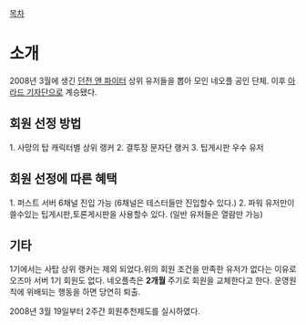 [[목차]]
= 소개 =
2008년 3월에 생긴 [[던전 앤 파이터]] 상위 유저들을 뽑아 모인 네오플 공인 단체. 이후 [[아라드 기자단]]으로 계승됐다.
== 회원 선정 방법 ==
1. 사망의 탑 캐릭터별 상위 랭커
2. 결투장 문자단 랭커
3. 팁게시판 우수 유저
== 회원 선정에 따른 혜택 ==
1. 퍼스트 서버 6채널 진입 가능 (6채널은 테스터들만 진입할수 있다.)
2. 파워 유저만이 쓸수있는 팁게시판,토론게시판을 사용할수 있다. (일반 유저들은 열람만 가능)
== 기타 ==
1기에서는 사탑 상위 랭커는 제외 되었다.위의 회원 조건을 만족한 유저가 없다는 이유로 오즈마 서버 1기 회원도 없다. 네오플측은 '''2개월''' 주기로 회원을 교체한다고 한다. 운영원칙에 위배되는 행동을 하면 당연히 퇴출.

2008년 3월 19일부터 2주간 회원추천제도를 실시하였다.
